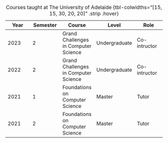 | Year | Semester | Course | Level | Role |
| --- | --- | --- | --- | --- |
| 2023 | 2 | Grand Challenges in Computer Science | Undergraduate | Co-intructor |
| 2022 | 2 | Grand Challenges in Computer Science | Undergraduate | Co-intructor |
| 2021 | 1 | Foundations on Computer Science | Master | Tutor |
| 2021 | 2 | Foundations on Computer Science | Master | Tutor |

: Courses taught at The University of Adelaide {tbl-colwidths="[15, 15, 30, 20, 20]" .strip .hover}